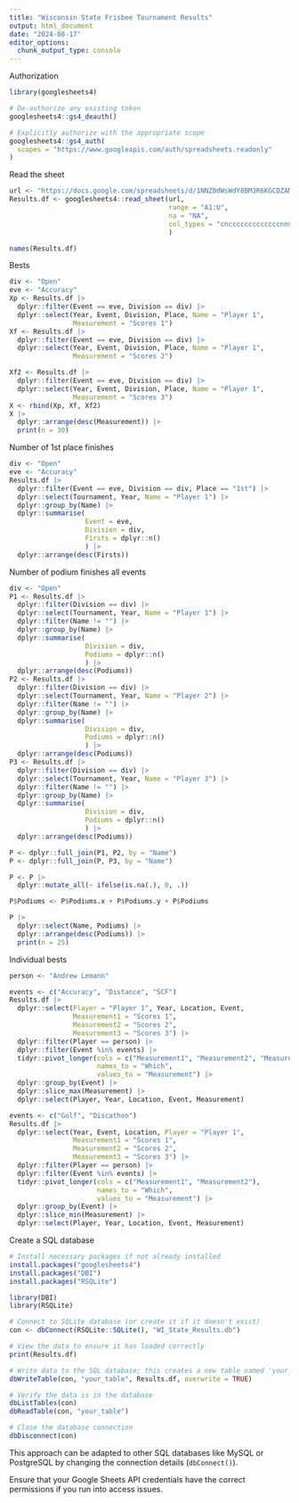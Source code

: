 ```yaml
---
title: "Wisconsin State Frisbee Tournament Results"
output: html_document
date: "2024-08-17"
editor_options: 
  chunk_output_type: console
---
```



Authorization
```r
library(googlesheets4)

# De-authorize any existing token
googlesheets4::gs4_deauth()

# Explicitly authorize with the appropriate scope
googlesheets4::gs4_auth(
  scopes = "https://www.googleapis.com/auth/spreadsheets.readonly"
)
```

Read the sheet
```r
url <- "https://docs.google.com/spreadsheets/d/1NNZ0dWsWdY8BM3R6KGCDZAMMH_O_Xikl7_PB1SVsLSY/edit#gid=0"
Results.df <- googlesheets4::read_sheet(url,
                                        range = "A1:U",
                                        na = "NA",
                                        col_types = "cncccccccccccccnnnnnc"
                                        )
```

```r
names(Results.df)
```


Bests
```r
div <- "Open"
eve <- "Accuracy"
Xp <- Results.df |>
  dplyr::filter(Event == eve, Division == div) |>
  dplyr::select(Year, Event, Division, Place, Name = "Player 1", 
                Measurement = "Scores 1")
Xf <- Results.df |>
  dplyr::filter(Event == eve, Division == div) |>
  dplyr::select(Year, Event, Division, Place, Name = "Player 1", 
                Measurement = "Scores 2")

Xf2 <- Results.df |>
  dplyr::filter(Event == eve, Division == div) |>
  dplyr::select(Year, Event, Division, Place, Name = "Player 1", 
                Measurement = "Scores 3")
X <- rbind(Xp, Xf, Xf2)
X |> 
  dplyr::arrange(desc(Measurement)) |>
  print(n = 30)
```

Number of 1st place finishes
```r
div <- "Open"
eve <- "Accuracy"
Results.df |>
  dplyr::filter(Event == eve, Division == div, Place == "1st") |>
  dplyr::select(Tournament, Year, Name = "Player 1") |>
  dplyr::group_by(Name) |>
  dplyr::summarise(
                   Event = eve,
                   Division = div,
                   Firsts = dplyr::n()
                   ) |>
  dplyr::arrange(desc(Firsts))
```

Number of podium finishes all events
```r
div <- "Open"
P1 <- Results.df |>
  dplyr::filter(Division == div) |>
  dplyr::select(Tournament, Year, Name = "Player 1") |>
  dplyr::filter(Name != "") |>
  dplyr::group_by(Name) |>
  dplyr::summarise(
                   Division = div,
                   Podiums = dplyr::n()
                   ) |>
  dplyr::arrange(desc(Podiums))
P2 <- Results.df |>
  dplyr::filter(Division == div) |>
  dplyr::select(Tournament, Year, Name = "Player 2") |>
  dplyr::filter(Name != "") |>
  dplyr::group_by(Name) |>
  dplyr::summarise(
                   Division = div,
                   Podiums = dplyr::n()
                   ) |>
  dplyr::arrange(desc(Podiums))
P3 <- Results.df |>
  dplyr::filter(Division == div) |>
  dplyr::select(Tournament, Year, Name = "Player 3") |>
  dplyr::filter(Name != "") |>
  dplyr::group_by(Name) |>
  dplyr::summarise(
                   Division = div,
                   Podiums = dplyr::n()
                   ) |>
  dplyr::arrange(desc(Podiums))

P <- dplyr::full_join(P1, P2, by = "Name")
P <- dplyr::full_join(P, P3, by = "Name")

P <- P |>
  dplyr::mutate_all(~ ifelse(is.na(.), 0, .))

P$Podiums <- P$Podiums.x + P$Podiums.y + P$Podiums

P |> 
  dplyr::select(Name, Podiums) |>
  dplyr::arrange(desc(Podiums)) |>
  print(n = 25)
```

Individual bests
```r
person <- "Andrew Lemann"

events <- c("Accuracy", "Distance", "SCF")
Results.df |> 
  dplyr::select(Player = "Player 1", Year, Location, Event,
                Measurement1 = "Scores 1",
                Measurement2 = "Scores 2",
                Measurement3 = "Scores 3") |>
  dplyr::filter(Player == person) |>
  dplyr::filter(Event %in% events) |>
  tidyr::pivot_longer(cols = c("Measurement1", "Measurement2", "Measurement3"),
                      names_to = "Which",
                      values_to = "Measurement") |>  
  dplyr::group_by(Event) |>
  dplyr::slice_max(Measurement) |>
  dplyr::select(Player, Year, Location, Event, Measurement)

events <- c("Golf", "Discathon")
Results.df |> 
  dplyr::select(Year, Event, Location, Player = "Player 1", 
                Measurement1 = "Scores 1",
                Measurement2 = "Scores 2",
                Measurement3 = "Scores 3") |>
  dplyr::filter(Player == person) |>
  dplyr::filter(Event %in% events) |>
  tidyr::pivot_longer(cols = c("Measurement1", "Measurement2"),
                      names_to = "Which",
                      values_to = "Measurement") |>
  dplyr::group_by(Event) |>
  dplyr::slice_min(Measurement) |>
  dplyr::select(Player, Year, Location, Event, Measurement)
```

Create a SQL database
```r
# Install necessary packages if not already installed
install.packages("googlesheets4")
install.packages("DBI")
install.packages("RSQLite")
```

```r
library(DBI)
library(RSQLite)

# Connect to SQLite database (or create it if it doesn't exist)
con <- dbConnect(RSQLite::SQLite(), "WI_State_Results.db")

# View the data to ensure it has loaded correctly
print(Results.df)
```

```r
# Write data to the SQL database; this creates a new table named 'your_table'
dbWriteTable(con, "your_table", Results.df, overwrite = TRUE)

# Verify the data is in the database
dbListTables(con)
dbReadTable(con, "your_table")

# Close the database connection
dbDisconnect(con)
```

This approach can be adapted to other SQL databases like MySQL or PostgreSQL by changing the connection details (`dbConnect()`).

Ensure that your Google Sheets API credentials have the correct permissions if you run into access issues.


